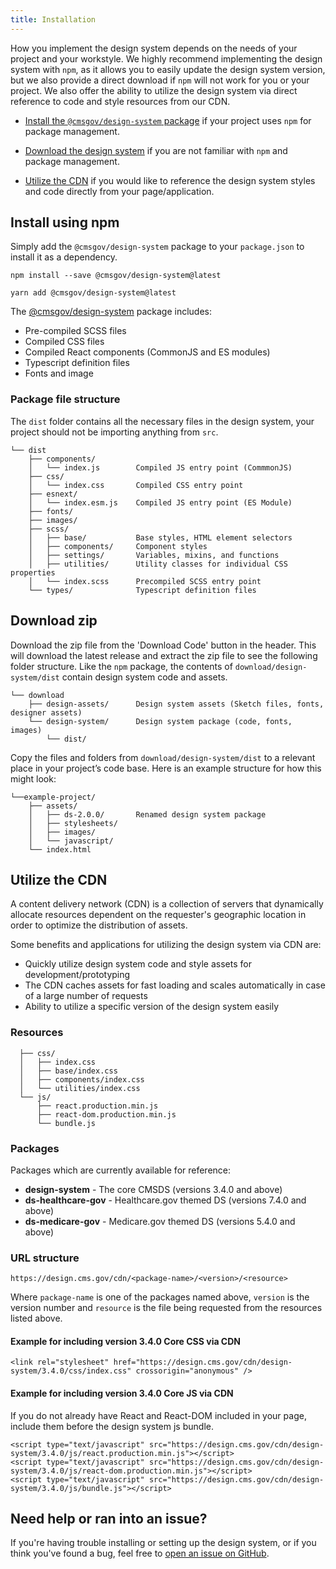 ```yaml
---
title: Installation
---
```


How you implement the design system depends on the needs of your project and your workstyle. We highly recommend implementing the design system with `npm`, as it allows you to easily update the design system version, but we also provide a direct download if `npm` will not work for you or your project. We also offer the ability to utilize the design system via direct reference to code and style resources from our CDN.

- [Install the `@cmsgov/design-system` package](/getting-started/developers/installation/#install-using-npm) if your project uses `npm` for package management.

- [Download the design system](/getting-started/developers/installation/#download-zip) if you are not familiar with `npm` and package management.

- [Utilize the CDN](/getting-started/developers/installation/#utilize-the-cdn) if you would like to reference the design system styles and code directly from your page/application.

## Install using npm

Simply add the `@cmsgov/design-system` package to your `package.json` to install it as a dependency.

```
npm install --save @cmsgov/design-system@latest

yarn add @cmsgov/design-system@latest
```

The [@cmsgov/design-system](https://www.npmjs.com/package/@cmsgov/design-system) package includes:

- Pre-compiled SCSS files
- Compiled CSS files
- Compiled React components (CommonJS and ES modules)
- Typescript definition files
- Fonts and image

### Package file structure

The `dist` folder contains all the necessary files in the design system, your project should not be importing anything from `src`.

```
└── dist
    ├── components/
    │   └── index.js        Compiled JS entry point (CommmonJS)
    ├── css/
    │   └── index.css       Compiled CSS entry point
    ├── esnext/
    │   └── index.esm.js    Compiled JS entry point (ES Module)
    ├── fonts/
    ├── images/
    ├── scss/
    │   ├── base/           Base styles, HTML element selectors
    │   ├── components/     Component styles
    │   ├── settings/       Variables, mixins, and functions
    │   ├── utilities/      Utility classes for individual CSS properties
    │   └── index.scss      Precompiled SCSS entry point
    └── types/              Typescript definition files
```

## Download zip

Download the zip file from the 'Download Code' button in the header. This will download the latest release and extract the zip file to see the following folder structure. Like the `npm` package, the contents of `download/design-system/dist` contain design system code and assets.

```
└── download
    ├── design-assets/      Design system assets (Sketch files, fonts, designer assets)
    └── design-system/      Design system package (code, fonts, images)
        └── dist/
```

Copy the files and folders from `download/design-system/dist` to a relevant place in your project’s code base. Here is an example structure for how this might look:

```
└──example-project/
    ├── assets/
    │   ├── ds-2.0.0/       Renamed design system package
    │   ├── stylesheets/
    │   ├── images/
    │   └── javascript/
    └── index.html
```

## Utilize the CDN

A content delivery network (CDN) is a collection of servers that dynamically allocate resources dependent on the requester's geographic location in order to optimize the distribution of assets.

Some benefits and applications for utilizing the design system via CDN are:

- Quickly utilize design system code and style assets for development/prototyping
- The CDN caches assets for fast loading and scales automatically in case of a large number of requests
- Ability to utilize a specific version of the design system easily

### Resources

```
  ├── css/
  │   ├── index.css
  │   ├── base/index.css
  │   ├── components/index.css
  │   └── utilities/index.css
  └── js/
      ├── react.production.min.js
      ├── react-dom.production.min.js
      └── bundle.js
```

### Packages

Packages which are currently available for reference:

- **design-system** - The core CMSDS (versions 3.4.0 and above)
- **ds-healthcare-gov** - Healthcare.gov themed DS (versions 7.4.0 and above)
- **ds-medicare-gov** - Medicare.gov themed DS (versions 5.4.0 and above)

### URL structure

```
https://design.cms.gov/cdn/<package-name>/<version>/<resource>
```

Where `package-name` is one of the packages named above, `version` is the version number and `resource` is the file being requested from the resources listed above.

#### Example for including version 3.4.0 Core CSS via CDN

```
<link rel="stylesheet" href="https://design.cms.gov/cdn/design-system/3.4.0/css/index.css" crossorigin="anonymous" />
```

#### Example for including version 3.4.0 Core JS via CDN

If you do not already have React and React-DOM included in your page, include them before the design system js bundle.

```
<script type="text/javascript" src="https://design.cms.gov/cdn/design-system/3.4.0/js/react.production.min.js"></script>
<script type="text/javascript" src="https://design.cms.gov/cdn/design-system/3.4.0/js/react-dom.production.min.js"></script>
<script type="text/javascript" src="https://design.cms.gov/cdn/design-system/3.4.0/js/bundle.js"></script>
```

## Need help or ran into an issue?

If you're having trouble installing or setting up the design system, or if you think you've found a bug, feel free to [open an issue on GitHub](https://github.com/CMSgov/design-system/issues).
